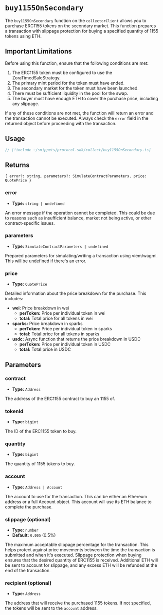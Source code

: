# `buy1155OnSecondary`

The `buy1155OnSecondary` function on the `collectorClient` allows you to purchase ERC1155 tokens on the secondary market. This function prepares a transaction with slippage protection for buying a specified quantity of 1155 tokens using ETH.

## Important Limitations

Before using this function, ensure that the following conditions are met:

1. The ERC1155 token must be configured to use the ZoraTimedSaleStrategy.
2. The primary mint period for the token must have ended.
3. The secondary market for the token must have been launched.
4. There must be sufficient liquidity in the pool for the swap.
5. The buyer must have enough ETH to cover the purchase price, including any slippage.

If any of these conditions are not met, the function will return an error and the transaction cannot be executed. Always check the `error` field in the returned object before proceeding with the transaction.

## Usage

```ts twoslash [example.ts]
// [!include ~/snippets/protocol-sdk/collect/buy1155OnSecondary.ts]
```

## Returns

`{ error?: string, parameters?: SimulateContractParameters, price: QuotePrice }`

### error

- **Type:** `string | undefined`

An error message if the operation cannot be completed. This could be due to reasons such as insufficient balance, market not being active, or other contract-specific issues.

### parameters

- **Type:** `SimulateContractParameters | undefined`

Prepared parameters for simulating/writing a transaction using viem/wagmi. This will be undefined if there's an error.

### price

- **Type:** `QuotePrice`

Detailed information about the price breakdown for the purchase. This includes:

- **wei:** Price breakdown in wei
  - **perToken:** Price per individual token in wei
  - **total:** Total price for all tokens in wei
- **sparks:** Price breakdown in sparks
  - **perToken:** Price per individual token in sparks
  - **total:** Total price for all tokens in sparks
- **usdc:** Async function that returns the price breakdown in USDC
  - **perToken:** Price per individual token in USDC
  - **total:** Total price in USDC

## Parameters

### contract

- **Type:** `Address`

The address of the ERC1155 contract to buy an 1155 of.

### tokenId

- **Type:** `bigint`

The ID of the ERC1155 token to buy.

### quantity

- **Type:** `bigint`

The quantity of 1155 tokens to buy.

### account

- **Type:** `Address | Account`

The account to use for the transaction. This can be either an Ethereum address or a full Account object.  This account will use its ETH balance to complete the purchase.

### slippage (optional)

- **Type:** `number`
- **Default:** `0.005` (0.5%)

The maximum acceptable slippage percentage for the transaction. This helps protect against price movements between the time the transaction is submitted and when it's executed. Slippage protection when buying ensures that the desired quantity of ERC1155 is received. Additional ETH will be sent to account for slippage, and any excess ETH will be refunded at the end of the transaction.

### recipient (optional)

- **Type:** `Address`

The address that will receive the purchased 1155 tokens. If not specified, the tokens will be sent to the `account` address.
